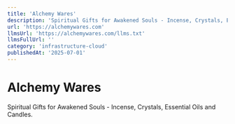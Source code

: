 ```yaml
---
title: 'Alchemy Wares'
description: 'Spiritual Gifts for Awakened Souls - Incense, Crystals, Essential Oils and Candles.'
url: 'https://alchemywares.com'
llmsUrl: 'https://alchemywares.com/llms.txt'
llmsFullUrl: ''
category: 'infrastructure-cloud'
publishedAt: '2025-07-01'
---
```


# Alchemy Wares

Spiritual Gifts for Awakened Souls - Incense, Crystals, Essential Oils and Candles.
